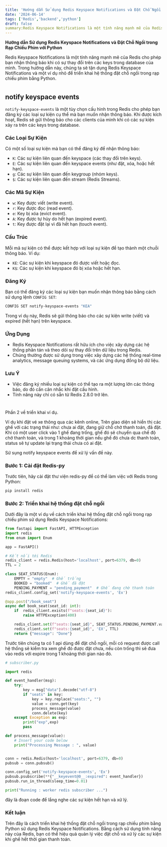 ```yaml
---
title: 'Hướng dẫn Sử dụng Redis Keyspace Notifications và Đặt Chỗ Ngồi trong Rạp Chiếu Phim với Python'
date: '2024-06-14'
tags: ['Redis','backend','python']
draft: false
summary:Redis Keyspace Notifications là một tính năng mạnh mẽ của Redis cho phép bạn nhận thông báo khi có sự thay đổi trên các keys trong database của mình. Trong hướng dẫn này, chúng ta sẽ tận dụng Redis Keyspace Notifications và một ví dụ nhỏ để triển khai hệ thống đặt chỗ ngồi trong rạp chiếu phim bằng Python.. 
---
```


**Hướng dẫn Sử dụng Redis Keyspace Notifications và Đặt Chỗ Ngồi trong Rạp Chiếu Phim với Python**

Redis Keyspace Notifications là một tính năng mạnh mẽ của Redis cho phép bạn nhận thông báo khi có sự thay đổi trên các keys trong database của mình. Trong hướng dẫn này, chúng ta sẽ tận dụng Redis Keyspace Notifications và một ví dụ nhỏ để triển khai hệ thống đặt chỗ ngồi trong rạp chiếu phim bằng Python.

#
## notify keyspace events
`notify-keyspace-events` là một tùy chọn cấu hình trong Redis cho phép bạn đăng ký các loại sự kiện cụ thể mà bạn muốn nhận thông báo. Khi được kích hoạt, Redis sẽ gửi thông báo cho các clients của mình khi có các sự kiện xảy ra trên các keys trong database.

### Các Loại Sự Kiện

Có một số loại sự kiện mà bạn có thể đăng ký để nhận thông báo:

- `K`: Các sự kiện liên quan đến keyspace (các thay đổi trên keys).
- `E`: Các sự kiện liên quan đến keyspace events (như đặt, xóa, hoặc hết hạn).
- `g`: Các sự kiện liên quan đến keygroup (nhóm keys).
- `$`: Các sự kiện liên quan đến stream (Redis Streams).

### Các Mã Sự Kiện

- `w`: Key được viết (write event).
- `r`: Key được đọc (read event).
- `e`: Key bị xóa (evict event).
- `A`: Key được tự hủy do hết hạn (expired event).
- `t`: Key được đặt lại vì đã hết hạn (touch event).

### Cấu Trúc

Mỗi mã sự kiện có thể được kết hợp với loại sự kiện để tạo thành một chuỗi thông báo. Ví dụ:

- `KE`: Các sự kiện khi keyspace đó được viết hoặc đọc.
- `K$`: Các sự kiện khi keyspace đó bị xóa hoặc hết hạn.

### Đăng Ký

Bạn có thể đăng ký các loại sự kiện bạn muốn nhận thông báo bằng cách sử dụng lệnh `CONFIG SET`:

```bash
CONFIG SET notify-keyspace-events "KEA"
```

Trong ví dụ này, Redis sẽ gửi thông báo cho các sự kiện write (viết) và expired (hết hạn) trên keyspace.

### Ứng Dụng

- Redis Keyspace Notifications rất hữu ích cho việc xây dựng các hệ thống phân tán và theo dõi sự thay đổi trên dữ liệu trong Redis.
- Chúng thường được sử dụng trong việc xây dựng các hệ thống real-time analytics, message queuing systems, và các ứng dụng đồng bộ dữ liệu.

### Lưu Ý

- Việc đăng ký nhiều loại sự kiện có thể tạo ra một lượng lớn các thông báo, do đó cần cân nhắc khi đặt cấu hình.
- Tính năng này chỉ có sẵn từ Redis 2.8.0 trở lên.

#
Phần 2 về triển khai ví dụ. 

Ví dụ khi đặt vé xe thông qua các kênh online, Trên giao diện sẽ hiển thị các ghế với các trạng thái như: chưa ai đặt, đang giữ chỗ chờ thanh toán, đã đặt.
Khi có một user click vào 1 ghế đang trống, ghế đó sẽ chuyển qua chế độ chờ thanh toán, và trong 1 khoảng thời gian nếu ghế đó chưa dc thanh toán, status sẽ tự update lại trạng thái chưa có ai đặt.

Sử sụng notify keyspace events để xử lý vấn đề này.

### Bước 1: Cài đặt Redis-py

Trước tiên, hãy cài đặt thư viện redis-py để có thể làm việc với Redis trong Python:

```bash
pip install redis
```

### Bước 2: Triển khai hệ thống đặt chỗ ngồi

Dưới đây là một ví dụ về cách triển khai hệ thống đặt chỗ ngồi trong rạp chiếu phim sử dụng Redis Keyspace Notifications:

```python
from fastapi import FastAPI, HTTPException
import redis
from enum import Enum

app = FastAPI()

# Kết nối tới Redis
redis_client = redis.Redis(host='localhost', port=6379, db=0)
TTL = 2

class SEAT_STATUS(Enum):
    EMPTY = "empty"  # Ghế trống
    BOOKED = "booked"  # Ghế đã đặt
    PENDING_PAYMENT = "pending_payment"  # Ghế đang chờ thanh toán
redis_client.config_set('notify-keyspace-events', 'Ex')

@app.post("/book_seat")
async def book_seat(seat_id: int):
    if  redis_client.exists(f"seats:{seat_id}"):
        raise HTTPException(400)

    redis_client.set(f"seats:{seat_id}", SEAT_STATUS.PENDING_PAYMENT.value)
    redis_client.set(f"seats:{seat_id}", 'EX', TTL)
    return {"message": "Done"}

```

Trước tiên chúng ta có 1 api dùng để đặt chỗ ngồi, mỗi có request được call hệ thống sẽ kiểm tra xem ghế đó được đặt chưa, nếu còn trống thì sẽ đưa vào redis với expire trong 1 khoảng thời gian nào đó.
```python
# subscriber.py

import redis

def event_handler(msg): 
    try:
        key = msg["data"].decode("utf-8")
        if "seats" in key:
            key = key.replace("seats:", "")
            value = conn.get(key)
            process_message(value)
            conn.delete(key)
    except Exception as exp:
        print("exp",exp)
        pass

def process_message(value):
    # Insert your code below
    print("Processing Message : ", value)


conn = redis.Redis(host='localhost', port=6379, db=0)
pubsub = conn.pubsub()

conn.config_set('notify-keyspace-events', 'Ex')
pubsub.psubscribe(**{"__keyevent@0__:expired": event_handler})
pubsub.run_in_thread(sleep_time=0.01)

print("Running : worker redis subscriber ...")
```
đây là đoạn code để lắng nghe các sự kiện hết hạn và xử lý.

### Kết luận

Trên đây là cách triển khai hệ thống đặt chỗ ngồi trong rạp chiếu phim bằng Python sử dụng Redis Keyspace Notifications. Bằng cách sử dụng tính năng này của Redis, bạn có thể hiệu quả quản lý việc đặt chỗ và xử lý các sự kiện khi ghế hết thời gian thanh toán.